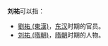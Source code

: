 '''刘祐'''可以指：
* [[劉祐_(東漢)|劉祐 (東漢)]]，[[东汉|东汉]]时期的官员。
* [[刘祐_(隋朝)|刘祐 (隋朝)]]，[[隋朝|隋朝]]时期的人物。
{{disambig|Cat=二字劉姓人名消歧義|you}}